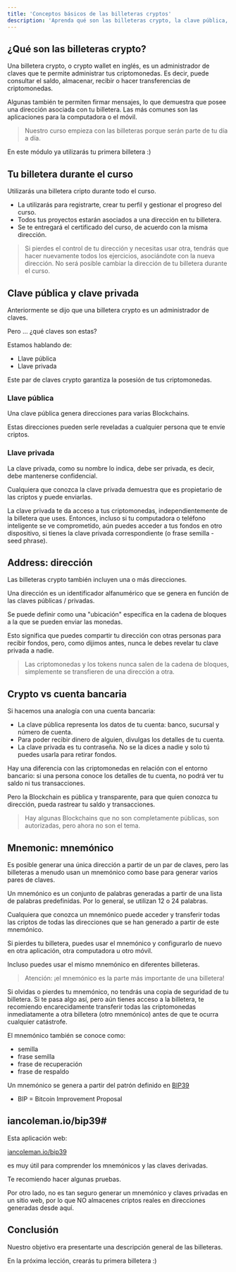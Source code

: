 ```yaml
---
title: 'Conceptos básicos de las billeteras cryptos'
description: 'Aprenda qué son las billeteras crypto, la clave pública, la clave privada y el mnemónico'
---
```


## ¿Qué son las billeteras crypto?

Una billetera crypto, o crypto wallet en inglés,
es un administrador de claves que te permite administrar tus criptomonedas.
Es decir, puede consultar el saldo, almacenar, recibir o hacer transferencias de criptomonedas.

Algunas también te permiten firmar mensajes,
lo que demuestra que posee una dirección asociada con tu billetera.
Las más comunes son las aplicaciones para la computadora o el móvil.

> Nuestro curso empieza con las billeteras porque serán parte de tu día a día.

En este módulo ya utilizarás tu primera billetera :)

## Tu billetera durante el curso

Utilizarás una billetera cripto durante todo el curso.

- La utilizarás para registrarte, crear tu perfil y gestionar el progreso del curso.
- Todos tus proyectos estarán asociados a una dirección en tu billetera.
- Se te entregará el certificado del curso, de acuerdo con la misma dirección.

> Si pierdes el control de tu dirección y necesitas usar otra,
> tendrás que hacer nuevamente todos los ejercicios, asociándote con la nueva dirección.
> No será posible cambiar la dirección de tu billetera durante el curso.

## Clave pública y clave privada

Anteriormente se dijo que una billetera crypto es un administrador de claves.

Pero ... ¿qué claves son estas?

Estamos hablando de:

- Llave pública
- Llave privada

Este par de claves crypto garantiza la posesión de tus criptomonedas.

### Llave pública

Una clave pública genera direcciones para varias Blockchains.

Estas direcciones pueden serle reveladas a cualquier persona que te envíe criptos.

### Llave privada

La clave privada, como su nombre lo indica, debe ser privada,
es decir, debe mantenerse confidencial.

Cualquiera que conozca la clave privada demuestra que es propietario de las criptos y puede enviarlas.

La clave privada te da acceso a tus criptomonedas,
independientemente de la billetera que uses.
Entonces, incluso si tu computadora o teléfono inteligente se ve comprometido,
aún puedes acceder a tus fondos en otro dispositivo,
si tienes la clave privada correspondiente (o frase semilla - seed phrase).

## Address: dirección

Las billeteras crypto también incluyen una o más direcciones.

Una dirección es un identificador alfanumérico que se genera en función de las claves públicas / privadas.

Se puede definir como una "ubicación" específica en la cadena de bloques a la que se pueden enviar las monedas.

Esto significa que puedes compartir tu dirección con otras personas para recibir fondos,
pero, como dijimos antes, nunca le debes revelar tu clave privada a nadie.

> Las criptomonedas y los tokens nunca salen de la cadena de bloques,
> simplemente se transfieren de una dirección a otra.

## Crypto vs cuenta bancaria

Si hacemos una analogía con una cuenta bancaria:

- La clave pública representa los datos de tu cuenta: banco, sucursal y número de cuenta.
- Para poder recibir dinero de alguien, divulgas los detalles de tu cuenta.
- La clave privada es tu contraseña.
  No se la dices a nadie y solo tú puedes usarla para retirar fondos.

Hay una diferencia con las criptomonedas en relación con el entorno bancario:
si una persona conoce los detalles de tu cuenta, no podrá ver tu saldo ni tus transacciones.

Pero la Blockchain es pública y transparente,
para que quien conozca tu dirección,
pueda rastrear tu saldo y transacciones.

> Hay algunas Blockchains que no son completamente públicas,
> son autorizadas, pero ahora no son el tema.

## Mnemonic: mnemónico

Es posible generar una única dirección a partir de un par de claves,
pero las billeteras a menudo usan un mnemónico como base para generar varios pares de claves.

Un mnemónico es un conjunto de palabras generadas a partir de una lista de palabras predefinidas.
Por lo general, se utilizan 12 o 24 palabras.

Cualquiera que conozca un mnemónico puede acceder y
transferir todas las criptos de todas las direcciones que se han generado a partir de este mnemónico.

Si pierdes tu billetera, puedes usar el mnemónico y
configurarlo de nuevo en otra aplicación, otra computadora u otro móvil.

Incluso puedes usar el mismo mnemónico en diferentes billeteras.

> Atención: ¡el mnemónico es la parte más importante de una billetera!

Si olvidas o pierdes tu mnemónico, no tendrás una copia de seguridad de tu billetera.
Si te pasa algo así, pero aún tienes acceso a la billetera,
te recomiendo encarecidamente transferir todas las criptomonedas inmediatamente a otra billetera (otro mnemónico)
antes de que te ocurra cualquier catástrofe.

El mnemónico también se conoce como:

- semilla
- frase semilla
- frase de recuperación
- frase de respaldo

Un mnemónico se genera a partir del patrón definido en
[BIP39](https://github.com/bitcoin/bips/blob/master/bip-0039.mediawiki)

- BIP = Bitcoin Improvement Proposal

## iancoleman.io/bip39#

Esta aplicación web:

[iancoleman.io/bip39](https://iancoleman.io/bip39/)

es muy útil para comprender los mnemónicos y las claves derivadas.

Te recomiendo hacer algunas pruebas.

Por otro lado, no es tan seguro generar un mnemónico y claves privadas en un sitio web,
por lo que NO almacenes criptos reales en direcciones generadas desde aquí.

## Conclusión

Nuestro objetivo era presentarte una descripción general de las billeteras.

En la próxima lección, crearás tu primera billetera :)
